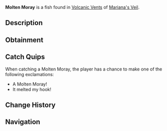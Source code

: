{{FishInfobox
|image          = Molten Moray.png
|rarity         = Rare
|sea            = First Sea
|location       = [[Volcanic Vents]]
|sublocation    = 
|sources        = Fishing Rod
|radar_location = 
|xp             = 450
|weather        = Rain
|time           = 
|season         = Spring
|bait           = Minnow
|base_weight    = 23
|base_value     = 1300
|weight_range   = 15
|base_chance    = 15
|base_resil     = 35
}}
'''Molten Moray''' is a {{Rarity|Rare}} fish found in [[Volcanic Vents]] of [[Mariana's Veil]].

== Description ==
{{Description|A long, slender fish with dark, heat-resistant scales. Hot to the touch.|Bestiary Entry}}

== Obtainment ==
{{Description|Small yet blindingly bright. When it rains, it hunts.|Bestiary Hint}}
{{Fish Availability|
Mariana's Veil/Volcanic Vents
|top_rods      = 
Firefly Rod\621276.11\274500.4;
Rapid Rod\612430\277003.89;
Wildflower Rod\589405.45\263275.37;
Frog Rod\587035.53\249754.39;
Fast Rod\565698.59\248239.44;
Long Rod\422700.12\189375.15;
Brick Built Rod\412861.83\184967.47;
Duncan's Rod\412861.83\184967.47;
Lucky Rod\455212.71\203579.76;
Trident Rod\551510.5\186165.85;
Free Spirit Rod\516279.73\174646.3;
No-Life Rod\388082.4\130476.79;
Training Rod\387098.37\161535.19;
Challenger's Rod\341190.38\123039.58;
Seraphic Rod\339898.77\125396.17;
Rod Of The Forgotten Fang\334232.84\119570.72;
Blazebringer Rod\333470.26\116529.36;
Ethereal Prism Rod\333015.21\125791.15;
Astralhook Rod\332736.02\125414.42;
Rod Of The Exalted One\316801.78\109249.84;
Verdant Shear Rod\315463.69\109536.48;
Rod Of The Depths\312394.46\108293.87;
Zeus Rod\311949.89\108780.2;
Depthseeker Rod\291259.2\100441.42;
Avalanche Rod\263626.4\90733.79;
Volcanic Rod\261223.47\86020.59;
Steady Rod\100389.1\33244.64
|recommended   = Trident Rod
}}

== Catch Quips ==
When catching a Molten Moray, the player has a chance to make one of the following exclamations:
* A Molten Moray!
* It melted my hook!

== Change History ==
{{Change History|{{subst:Current Version}}}}

== Navigation ==
{{Fish Navbox|Volcanic Vents}}